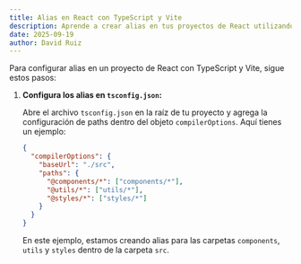 ```yaml
---
title: Alias en React con TypeScript y Vite
description: Aprende a crear alias en tus proyectos de React utilizando TypeScript y Vite para mejorar la organización y legibilidad de tu código.
date: 2025-09-19
author: David Ruiz
---
```


Para configurar alias en un proyecto de React con TypeScript y Vite, sigue estos pasos:

1. **Configura los alias en `tsconfig.json`:**

   Abre el archivo `tsconfig.json` en la raíz de tu proyecto y agrega la configuración de paths dentro del objeto `compilerOptions`. Aquí tienes un ejemplo:

   ```json
   {
     "compilerOptions": {
       "baseUrl": "./src",
       "paths": {
         "@components/*": ["components/*"],
         "@utils/*": ["utils/*"],
         "@styles/*": ["styles/*"]
       }
     }
   }
   ```

   En este ejemplo, estamos creando alias para las carpetas `components`, `utils` y `styles` dentro de la carpeta `src`.